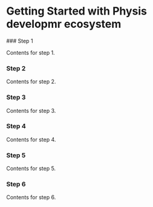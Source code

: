 
# Getting Started with Physis developmr ecosystem
 
<Steps>
### Step 1
 
Contents for step 1.
 
### Step 2
 
Contents for step 2.

### Step 3
 
Contents for step 3.

### Step 4
 
Contents for step 4.

### Step 5
 
Contents for step 5.

### Step 6
 
Contents for step 6.
</Steps>
